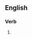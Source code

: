 ==English==

===Verb===
{{head|en|present participle}}

# {{present participle of|snirt|lang=en|nocat=1}}